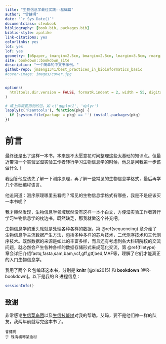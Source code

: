```yaml
--- 
title: "生物信息学最佳实践--基础篇"
author: "曾健明"
date: "`r Sys.Date()`"
documentclass: ctexbook
bibliography: [book.bib, packages.bib]
biblio-style: apalike
link-citations: yes
colorlinks: yes
lot: yes
lof: yes
geometry: [b5paper, tmargin=2.5cm, bmargin=2.5cm, lmargin=3.5cm, rmargin=2.5cm]
site: bookdown::bookdown_site
description: "一个简单的中文书示例。"
github-repo: jmzeng1341/best_practices_in_bioinformatics_basic
#cover-image: images/cover.jpg
---
```


```r
options(
  htmltools.dir.version = FALSE, formatR.indent = 2, width = 55, digits = 4
)

# 填上你需要用到的包，如 c('ggplot2', 'dplyr')
lapply(c('Rsamtools'), function(pkg) {
  if (system.file(package = pkg) == '') install.packages(pkg)
})
```

# 前言 {-}

最终还是出了这样一本书，本来是不太愿意花时间整理这些太基础的知识点。但最近带领一个实验室湿实验工作者转行学习生物信息学的时候，他总是问我第一步该做什么！

我回答他应该先了解一下测序原理，再了解一些常见的生物信息学格式，最后再学几个基础编程语言。

他追问道：测序原理哪里去看呢？常见的生物信息学格式有哪些，我是不是应该买一本书呢？

我才赫然发现，生物信息学领域居然没有这样一本小白文，方便湿实验工作者转行学习生物信息学的枕边书，既然缺乏，那我就做这个补充吧。

生物信息学的重头戏就是处理各种各样的数据，第 \@ref(sequencing) 章介绍了生物信息学主流数据产生方法，包括多种多样的芯片技术，二代测序技术和三代测序技术。既然数据的来源是如此的丰富多样，而且还有考虑到各大科研院校的交流问题，就必然会产生各种各样的数据存储形式来规范化交流，第 \@ref(filetype) 章会详细介绍fastq,fasta,sam,bam,vcf,gff,gtf,bed,MAF等，理解了它们才能真正的入门生物信息学。

我用了两个 R 包编译这本书，分别是 **knitr**\index{knitr} [@xie2015] 和 **bookdown**\index{bookdown} [@R-bookdown]。以下是我的 R 进程信息：

```r
sessionInfo()
```

## 致谢 {-}

非常感谢[生信菜鸟团](http://www.bio-info-trainee.com/)以及[生信技能树](http://www.biotrainee.com/)对我的帮助。艾玛，要不是他们神一样的队友，我两年前就写完这本书了。

```block2
曾健明 
于 珠海横琴某渔村
```

